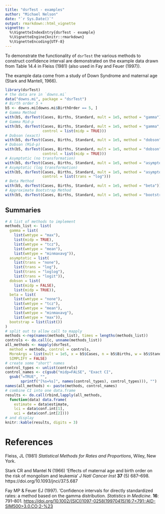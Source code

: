 ```yaml
---
title: "dsrTest - examples"
author: "Michael Nelson"
date: "`r Sys.Date()`"
output: rmarkdown::html_vignette
vignette: >
  %\VignetteIndexEntry{dsrTest - example}
  %\VignetteEngine{knitr::rmarkdown}
  %\VignetteEncoding{UTF-8}
---
```


To demonstrate the functionality of `dsrTest` the various methods to
construct confidence interval are demonstrated on the example data drawn from Table 14.4 in Fleiss (1981) (also used in Fay and Feuer (1997)).

The example data come from a study of Down Syndrome and maternal age 
(Stark and Mantell, 1966).

```r
library(dsrTest)
# the data are in `downs.mi`
data("downs.mi", package = "dsrTest")
# Birth order 5 +
b5 <- downs.mi[downs.mi$BirthOrder == 5, ]
# Gamma Method
with(b5, dsrTest(Cases, Births, Standard, mult = 1e5, method = "gamma"))
# Gamma Mid-p
with(b5, dsrTest(Cases, Births, Standard, mult = 1e5, method = "gamma",
                 control = list(midp = TRUE)))
# Dobson (exact)
with(b5, dsrTest(Cases, Births, Standard, mult = 1e5, method = "dobson"))
# Dobson (Mid-p)
with(b5, dsrTest(Cases, Births, Standard, mult = 1e5, method = "dobson",
                 control = list(midp = TRUE)))
# Asymptotic (no transformation)
with(b5, dsrTest(Cases, Births, Standard, mult = 1e5, method = "asymptotic"))
# Asymptotic (log transformation)
with(b5, dsrTest(Cases, Births, Standard, mult = 1e5, method = "asymptotic",
                 control = list(trans = "log")))
# Beta Method
with(b5, dsrTest(Cases, Births, Standard, mult = 1e5, method = "beta"))
# Approximate Bootstrap Method
with(b5, dsrTest(Cases, Births, Standard, mult = 1e5, method = "bootstrap"))
```

## Summaries

```r
# A list of methods to implement
methods_list <- list(
  gamma = list(
    list(wmtype = "max"),
    list(midp = TRUE),
    list(wmtype = "tcz"),
    list(wmtype = "mean"),
    list(wmtype = "minmaxavg")),
  asymptotic = list(
    list(trans = "none"),
    list(trans = "log"),
    list(trans = "loglog"),
    list(trans = "logit")),
  dobson = list(
    list(midp = FALSE),
    list(midp = TRUE)),
  beta = list(
    list(wmtype = "none"),
    list(wmtype = "tcz"),
    list(wmtype = "mean"),
    list(wmtype = "minmaxavg"),
    list(wmtype = "max")),
  bootstrap = list(list())
)
# split out to allow call to mapply
methods <-rep(names(methods_list), times = lengths(methods_list))
controls <- do.call(c, unname(methods_list))
all_methods <- mapply(dsrTest,
  method = methods, control = controls,
  MoreArgs = list(mult = 1e5, x = b5$Cases, n = b5$Births, w = b5$Standard),
  SIMPLIFY = FALSE)
# create some "short" names
control_types <- unlist(controls)
control_names <- c(gsub("midp=FALSE", "Exact CI",
  gsub("=TRUE", "",
       sprintf("[%s=%s]", names(control_types), control_types))), "")
names(all_methods) <- paste(methods, control_names)
# combine CI into one data.frame
results <- do.call(rbind,lapply(all_methods,
  function(data) data.frame(
    estimate = data$estimate,
    lci = data$conf.int[1], 
    uci = data$conf.int[2])))
# and display
knitr::kable(results, digits = 3)
```



# References

Fleiss, JL (1981) *Statistical Methods for Rates and Proportions*, 
Wiley, New York.

Stark CR and Mantel N (1966) 'Effects of maternal age and birth order 
on the risk of mongolism and leukemia' *J Natl Cancer Inst* 
**37** (5) 687--698. https://doi.org/10.1093/jnci/37.5.687

Fay MP & Feuer EJ (1997). 'Confidence intervals for directly
standardized rates: a method based on the gamma distribution.
 *Statistics in Medicine*. **16**: 791--801.
 [https://doi.org/10.1002/(SICI)1097-0258(19970415)16:7<791::AID-SIM500>3.0.CO;2-%23](https://doi.org/10.1002/(SICI)1097-0258(19970415)16:7<791::AID-SIM500>3.0.CO;2-%23)
 
 